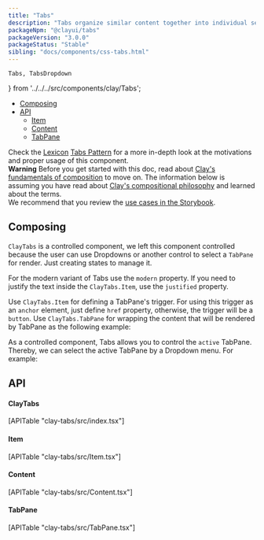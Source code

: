 ```yaml
---
title: "Tabs"
description: "Tabs organize similar content together into individual sections in the same page."
packageNpm: "@clayui/tabs"
packageVersion: "3.0.0"
packageStatus: "Stable"
sibling: "docs/components/css-tabs.html"
---
```


    Tabs, TabsDropdown
} from '../../../src/components/clay/Tabs';

<div class="nav-toc-absolute">
<div class="nav-toc">

- [Composing](#composing)
- [API](#api)
  - [Item](#item)
  - [Content](#content)
  - [TabPane](#tabpane)

</div>
</div>

<div class="clay-site-alert alert alert-info">
	Check the <a href="https://liferay.design/lexicon">Lexicon</a> <a href="https://liferay.design/lexicon/core-components/tabs/">Tabs Pattern</a> for a more in-depth look at the motivations and proper usage of this component.
</div>

<div class="clay-site-alert alert alert-warning">
	<strong class="lead">Warning</strong>
	Before you get started with this doc, read about <a href="/docs/foundations/composing.html" target="_blank">Clay's fundamentals of composition</a> to move on. The information below is assuming you have read about <a href="/foundations/composing.html" target="_blank">Clay's compositional philosophy</a> and learned about the terms.
</div>

<div class="clay-site-alert alert alert-info">
	We recommend that you review the <a href="https://storybook.clayui.com/?path=/story/components-claytabs--default" target="_blank">use cases in the Storybook</a>.
</div>

## Composing

`ClayTabs` is a controlled component, we left this component controlled because the user can use Dropdowns or another control to select a `TabPane` for render. Just creating states to manage it.

For the modern variant of Tabs use the `modern` property. If you need to justify the text inside the `ClayTabs.Item`, use the `justified` property.

Use `ClayTabs.Item` for defining a TabPane's trigger. For using this trigger as an `anchor` element, just define `href` property, otherwise, the trigger will be a `button`. Use `ClayTabs.TabPane` for wrapping the content that will be rendered by TabPane as the following example:

<Tabs />

As a controlled component, Tabs allows you to control the `active` TabPane. Thereby, we can select the active TabPane by a Dropdown menu. For example:

<TabsDropdown />

## API

#### ClayTabs

<div>
	[APITable "clay-tabs/src/index.tsx"]
</div>

#### Item

<div>
	[APITable "clay-tabs/src/Item.tsx"]
</div>

#### Content

<div>
	[APITable "clay-tabs/src/Content.tsx"]
</div>

#### TabPane

<div>
	[APITable "clay-tabs/src/TabPane.tsx"]
</div>

